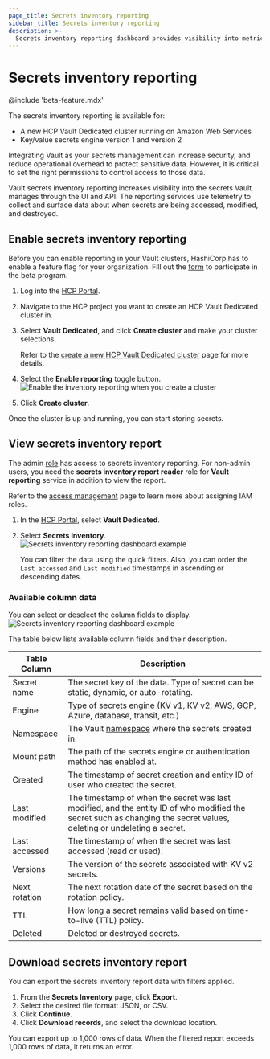 ```yaml
---
page_title: Secrets inventory reporting
sidebar_title: Secrets inventory reporting
description: >-
  Secrets inventory reporting dashboard provides visibility into metrics to help audit the secrets being left stale, overexposed, or accessed by unauthorized parties, creating potential security vulnerabilities.
---
```


# Secrets inventory reporting

@include 'beta-feature.mdx'

<Highlight title="Limitations for beta">

The secrets inventory reporting is available for: 

- A new HCP Vault Dedicated cluster running on Amazon Web Services 
- Key/value secrets engine version 1 and version 2

</Highlight>

Integrating Vault as your secrets management can increase security, and reduce
operational overhead to protect sensitive data. However, it is critical to set
the right permissions to control access to those data.

Vault secrets inventory reporting increases visibility into the secrets Vault
manages through the UI and API. The reporting services use telemetry to collect
and surface data about when secrets are being accessed, modified, and destroyed. 

## Enable secrets inventory reporting

<Note title="Sign up for the beta program">

Before you can enable reporting in your Vault clusters, HashiCorp has to enable
a feature flag for your organization. Fill out the
[form](https://docs.google.com/forms/d/1cUIq5YnN8LfqT8GyvCKqyz9xekigRu4JbfkuDMrdgKU/edit)
to participate in the beta program.

</Note>

1. Log into the [HCP Portal](https://portal.cloud.hashicorp.com/).

1. Navigate to the HCP project you want to create an HCP Vault Dedicated cluster
   in.

1. Select **Vault Dedicated**, and click **Create cluster** and make your
   cluster selections. 

   <Tip>

   Refer to the [create a new HCP Vault Dedicated
   cluster](/hcp/docs/vault/get-started/create-cluster) page for more details.

   </Tip>

1. Select the **Enable reporting** toggle button.
   ![Enable the inventory reporting when you create a cluster](/img/docs/vault/ui-secrets-reporting.png)

1. Click **Create cluster**.

Once the cluster is up and running, you can start storing secrets.


## View secrets inventory report

The admin [role](/hcp/docs/vault/get-started/vault-permissions) has access to
secrets inventory reporting. For non-admin users, you need the **secrets
inventory report reader** role for **Vault reporting** service in addition to
view the report.

<Tip>

Refer to the [access management](/hcp/docs/hcp/iam/access-management) page to
learn more about assigning IAM roles.

</Tip>

1. In the [HCP Portal](https://portal.cloud.hashicorp.com/), select **Vault Dedicated**.

1. Select **Secrets Inventory**.
   ![Secrets inventory reporting dashboard example](/img/docs/vault/ui-secrets-reporting-dashboard.png)

   You can filter the data using the quick filters. Also, you can order the `Last
   accessed` and `Last modified` timestamps in ascending or descending dates. 

### Available column data

You can select or deselect the column fields to display.
![Secrets inventory reporting dashboard example](/img/docs/vault/ui-secrets-reporting-columns.png)

The table below lists available column fields and their description.

| Table Column  | Description                                                                                                                                                           |
| ------------- | --------------------------------------------------------------------------------------------------------------------------------------------------------------------- |
| Secret name   | The secret key of the data. Type of secret can be static, dynamic, or auto-rotating.                                                                                  |
| Engine        | Type of secrets engine (KV v1, KV v2, AWS, GCP, Azure, database, transit, etc.)                                                                                       |
| Namespace     | The Vault [namespace](/hcp/docs/vault/get-started/manage-namespaces) where the secrets created in.                                                                    |
| Mount path    | The path of the secrets engine or authentication method has enabled at.                                                                                               |
| Created       | The timestamp of secret creation and entity ID of user who created the secret.                                                                                        |
| Last modified | The timestamp of when the secret was last modified, and the entity ID of who modified the secret such as changing the secret values, deleting or undeleting a secret. |
| Last accessed | The timestamp of when the secret was last accessed (read or used).                                                                                                    |
| Versions      | The version of the secrets associated with KV v2 secrets.                                                                                                             |
| Next rotation | The next rotation date of the secret based on the rotation policy.                                                                                                    |
| TTL           | How long a secret remains valid based on time-to-live (TTL) policy.                                                                                                   |
| Deleted       | Deleted or destroyed secrets.                                                                                                                                         |

## Download secrets inventory report

You can export the secrets inventory report data with filters applied.

1. From the **Secrets Inventory** page, click **Export**.
1. Select the desired file format: JSON, or CSV.
1. Click **Continue**.
1. Click **Download records**, and select the download location.

<Note>

You can export up to 1,000 rows of data. When the filtered report exceeds 1,000
rows of data, it returns an error.

</Note>
